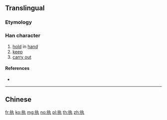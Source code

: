 {{also|執}}
==Translingual==

===Etymology===
{{Han simp|執|f=幸|t=扌}}

===Han character===
{{Han char|rn=64|rad=手|as=03|sn=6|four=|canj=QKNI|ids=⿰扌丸}}

# [[hold]] in [[hand]]
# [[keep]]
# [[carry out]]

====References====
* {{Han ref|kx=0418.141|dkj=11823|dj=0765.110|hdz=31831.050|uh=6267|ud=25191}}

----

==Chinese==
{{zh-see|執}}

[[fr:执]]
[[ko:执]]
[[mg:执]]
[[no:执]]
[[pl:执]]
[[th:执]]
[[zh:执]]